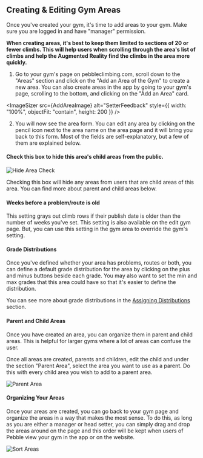 
## Creating & Editing Gym Areas

Once you've created your gym, it's time to add areas to your gym. Make sure you are logged in and have "manager" permission.

<strong>
  When creating areas, it's best to keep them limited to sections of 20 or fewer
  climbs. This will help users when scrolling through the area's list of climbs
  and help the Augmented Reality find the climbs in the area more quickly.
</strong>

1. Go to your gym's page on pebbleclimbing.com, scroll down to the "Areas" section and click on the "Add an Area of the Gym" to create a new area. You can also create areas in the app by going to your gym's page, scrolling to the bottom, and clicking on the "Add an Area" card.

<ImageSizer
  src={AddAreaImage}
  alt="SetterFeedback"
  style={{ width: "100%", objectFit: "contain", height: 200 }}
/>

2. You will now see the area form. You can edit any area by clicking on the pencil icon next to the area name on the area page and it will bring you back to this form. Most of the fields are self-explanatory, but a few of them are explained below.

#### Check this box to hide this area's child areas from the public.

![Hide Area Check](../images/hide-area-check.png)

Checking this box will hide any areas from users that are child areas of this area. You can find more about parent and child areas below.

#### Weeks before a problem/route is old

This setting grays out climb rows if their publish date is older than the number of weeks you've set. This setting is also available on the edit gym page. But, you can use this setting in the gym area to override the gym's setting.

#### Grade Distributions

Once you've defined whether your area has problems, routes or both, you can define a default grade distribution for the area by clicking on the plus and minus buttons beside each grade. You may also want to set the min and max grades that this area could have so that it's easier to define the distribution.

You can see more about grade distributions in the [Assigning Distributions](/routesetting/assigning-distributions) section.

#### Parent and Child Areas

Once you have created an area, you can organize them in parent and child areas. This is helpful for larger gyms where a lot of areas can confuse the user.

Once all areas are created, parents and children, edit the child and under the section "Parent Area", select the area you want to use as a parent. Do this with every child area you wish to add to a parent area.

![Parent Area](../images/parent-area.png)

#### Organizing Your Areas

Once your areas are created, you can go back to your gym page and organize the areas in a way that makes the most sense. To do this, as long as you are either a manager or head setter, you can simply drag and drop the areas around on the page and this order will be kept when users of Pebble view your gym in the app or on the website.

![Sort Areas](../images/sort-areas.png)
